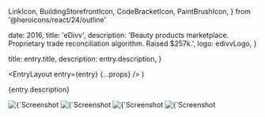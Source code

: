   LinkIcon,
  BuildingStorefrontIcon,
  CodeBracketIcon,
  PaintBrushIcon,
} from '@heroicons/react/24/outline'



  date: 2016,
  title: 'eDivv',
  description:
    'Beauty products marketplace. Proprietary trade reconciliation algorithm. Raised $257k.',
  logo: edivvLogo,
}

  title: entry.title,
  description: entry.description,
}

  <EntryLayout
    entry={entry}
    {...props}
  />
)

{entry.description}

<div className="not-prose">
  <ProjectBullet
    icon={LinkIcon}
    text="Crunchbase page"
    href="https://www.crunchbase.com/organization/edivv-inc"
  />
  <ProjectBullet
    icon={BuildingStorefrontIcon}
    text="Startup Consulting"
  />
  <ProjectBullet
    icon={CodeBracketIcon}
    text="Ruby on Rails Development"
  />
  <ProjectBullet
    icon={PaintBrushIcon}
    text="UI/UX Development"
  />
</div>

<ImagesWithDetails>
  <Image
    src={edivvHomePage}
    alt={`Screenshot from ${entry.title}: the home page`}
  />
  <Image
    src={edivvFacebookSignIn}
    alt={`Screenshot from ${entry.title}: Facebook sign in`}
  />
  <Image
    src={edivvFeaturedItems}
    alt={`Screenshot from ${entry.title}: featured items`}
  />
  <Image
    src={edivvItemDetail}
    alt={`Screenshot from ${entry.title}: item detail`}
  />
</ImagesWithDetails>
